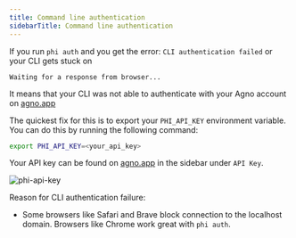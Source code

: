 ```yaml
---
title: Command line authentication
sidebarTitle: Command line authentication
---
```


If you run `phi auth` and you get the error: `CLI authentication failed` or your CLI gets stuck on

```
Waiting for a response from browser...
```

It means that your CLI was not able to authenticate with your Agno account on [agno.app](https://agno.app)

The quickest fix for this is to export your `PHI_API_KEY` environment variable. You can do this by running the following command:

```bash
export PHI_API_KEY=<your_api_key>
```

Your API key can be found on [agno.app](https://agno.app) in the sidebar under `API Key`.

![phi-api-key](/images/cli-faq.png)

Reason for CLI authentication failure:

- Some browsers like Safari and Brave block connection to the localhost domain. Browsers like Chrome work great with `phi auth`.
